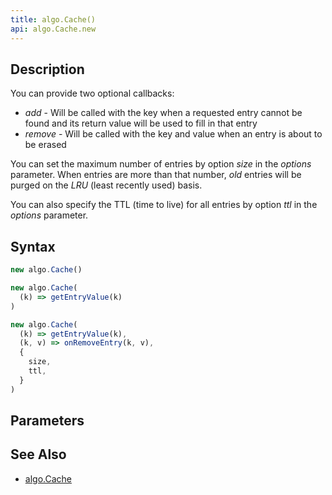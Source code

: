 ```yaml
---
title: algo.Cache()
api: algo.Cache.new
---
```


## Description

<Summary/>

You can provide two optional callbacks:

- _add_ - Will be called with the key when a requested entry cannot be found and its return value will be used to fill in that entry
- _remove_ - Will be called with the key and value when an entry is about to be erased

You can set the maximum number of entries by option _size_ in the _options_ parameter. When entries are more than that number, _old_ entries will be purged on the _LRU_ (least recently used) basis.

You can also specify the TTL (time to live) for all entries by option _ttl_ in the _options_ parameter.

## Syntax

``` js
new algo.Cache()

new algo.Cache(
  (k) => getEntryValue(k)
)

new algo.Cache(
  (k) => getEntryValue(k),
  (k, v) => onRemoveEntry(k, v),
  {
    size,
    ttl,
  }
)
```

## Parameters

<Parameters/>

## See Also

* [algo.Cache](/reference/api/algo/Cache)

